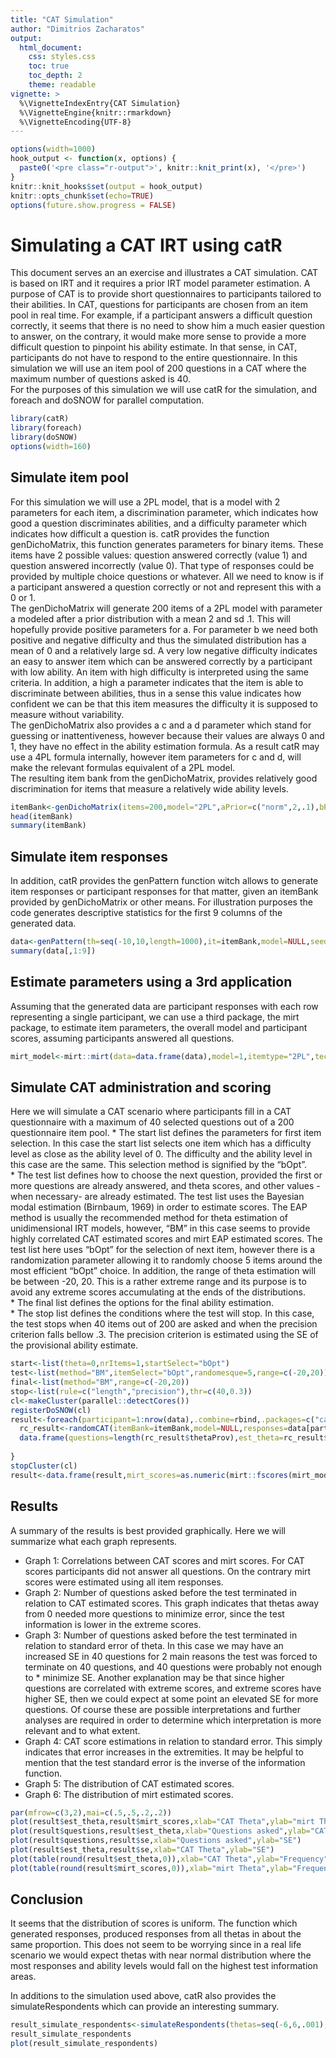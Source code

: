 ```yaml
---
title: "CAT Simulation"
author: "Dimitrios Zacharatos"
output:
  html_document:
    css: styles.css
    toc: true
    toc_depth: 2
    theme: readable
vignette: >
  %\VignetteIndexEntry{CAT Simulation}
  %\VignetteEngine{knitr::rmarkdown}
  %\VignetteEncoding{UTF-8}
---
```


```r
options(width=1000)
hook_output <- function(x, options) {
  paste0('<pre class="r-output">', knitr::knit_print(x), '</pre>')
}
knitr::knit_hooks$set(output = hook_output)
knitr::opts_chunk$set(echo=TRUE)
options(future.show.progress = FALSE)
```

# Simulating a CAT IRT using catR

This document serves an an exercise and illustrates a CAT simulation. CAT is based on IRT and it requires a prior IRT model parameter estimation. A purpose of CAT is to provide short questionnaires to participants tailored to their abilities. In CAT, questions for participants are chosen from an item pool in real time. For example, if a participant answers a difficult question correctly, it seems that there is no need to show him a much easier question to answer, on the contrary, it would make more sense to provide a more difficult question to pinpoint his ability estimate. In that sense, in CAT, participants do not have to respond to the entire questionnaire. In this simulation we will use an item pool of 200 questions in a CAT where the maximum number of questions asked is 40.  
For the purposes of this simulation we will use catR for the simulation, and foreach and doSNOW for parallel computation.

```r
library(catR)
library(foreach)
library(doSNOW)
options(width=160)
```

## Simulate item pool

For this simulation we will use a 2PL model, that is a model with 2 parameters for each item, a discrimination parameter, which indicates how good a question discriminates abilities, and a difficulty parameter which indicates how difficult a question is. catR provides the function genDichoMatrix, this function generates parameters for binary items. These items have 2 possible values: question answered correctly (value 1) and question answered incorrectly (value 0). That type of responses could be provided by multiple choice questions or whatever. All we need to know is if a participant answered a question correctly or not and represent this with a 0 or 1.  
The genDichoMatrix will generate 200 items of a 2PL model with parameter a modeled after a prior distribution with a mean 2 and sd .1. This will hopefully provide positive parameters for a. For parameter b we need both positive and negative difficulty and thus the simulated distribution has a mean of 0 and a relatively large sd. A very low negative difficulty indicates an easy to answer item which can be answered correctly by a participant with low ability. An item with high difficulty is interpreted using the same criteria. In addition, a high a parameter indicates that the item is able to discriminate between abilities, thus in a sense this value indicates how confident we can be that this item measures the difficulty it is supposed to measure without variability.  
The genDichoMatrix also provides a c and a d parameter which stand for guessing or inattentiveness, however because their values are always 0 and 1, they have no effect in the ability estimation formula. As a result catR may use a 4PL formula internally, however item parameters for c and d, will make the relevant formulas equivalent of a 2PL model.  
The resulting item bank from the genDichoMatrix, provides relatively good discrimination for items that measure a relatively wide ability levels.  

```r
itemBank<-genDichoMatrix(items=200,model="2PL",aPrior=c("norm",2,.1),bPrior=c("norm",0,4))
head(itemBank)
summary(itemBank)
```

## Simulate item responses

In addition, catR provides the genPattern function witch allows to generate item responses or participant responses for that matter, given an itemBank provided by genDichoMatrix or other means. For illustration purposes the code generates descriptive statistics for the first 9 columns of the generated data.  

```r
data<-genPattern(th=seq(-10,10,length=1000),it=itemBank,model=NULL,seed=1)
summary(data[,1:9])
```

## Estimate parameters using a 3rd application

Assuming that the generated data are participant responses with each row representing a single participant, we can use a third package, the mirt package, to estimate item parameters, the overall model and participant scores, assuming participants answered all questions.  

```r
mirt_model<-mirt::mirt(data=data.frame(data),model=1,itemtype="2PL",technical=list(theta_lim=c(-6,6),NCYCLES=10000))
```

## Simulate CAT administration and scoring

Here we will simulate a CAT scenario where participants fill in a CAT questionnaire with a maximum of 40 selected questions out of a 200 questionnaire item pool.
* The start list defines the parameters for first item selection. In this case the start list selects one item which has a difficulty level as close as the ability level of 0. The difficulty and the ability level in this case are the same. This selection method is signified by the "bOpt".  
* The test list defines how to choose the next question, provided the first or more questions are already answered, and theta scores, and other values -when necessary- are already estimated. The test list uses the Bayesian modal estimation (Birnbaum, 1969) in order to estimate scores. The EAP method is usually the recommended method for theta estimation of unidimensional IRT models, however, "BM" in this case seems to provide highly correlated CAT estimated scores and mirt EAP estimated scores. The test list here uses "bOpt" for the selection of next item, however there is a randomization parameter allowing it to randomly choose 5 items around the most efficient "bOpt" choice. In addition, the range of theta estimation will be between -20, 20. This is a rather extreme range and its purpose is to avoid any extreme scores accumulating at the ends of the distributions.  
* The final list defines the options for the final ability estimation.  
* The stop list defines the conditions where the test will stop. In this case, the test stops when 40 items out of 200 are asked and when the precision criterion falls bellow .3. The precision criterion is estimated using the SE of the provisional ability estimate.  

```r
start<-list(theta=0,nrItems=1,startSelect="bOpt")
test<-list(method="BM",itemSelect="bOpt",randomesque=5,range=c(-20,20))
final<-list(method="BM",range=c(-20,20))
stop<-list(rule=c("length","precision"),thr=c(40,0.3))
cl<-makeCluster(parallel::detectCores())
registerDoSNOW(cl)
result<-foreach(participant=1:nrow(data),.combine=rbind,.packages=c("catR")) %dopar% {
  rc_result<-randomCAT(itemBank=itemBank,model=NULL,responses=data[participant,],start=start,test=test,stop=stop,final=final)
  data.frame(questions=length(rc_result$thetaProv),est_theta=rc_result$thFinal,se=rc_result$seFinal)
  
}
stopCluster(cl)
result<-data.frame(result,mirt_scores=as.numeric(mirt::fscores(mirt_model)))
```

## Results

A summary of the results is best provided graphically. Here we will summarize what each graph represents.  

* Graph 1: Correlations between CAT scores and mirt scores. For CAT scores participants did not answer all questions. On the contrary mirt scores were estimated using all item responses.  
* Graph 2: Number of questions asked before the test terminated in relation to CAT estimated scores. This graph indicates that thetas away from 0 needed more questions to minimize error, since the test information is lower in the extreme scores.  
* Graph 3: Number of questions asked before the test terminated in relation to standard error of theta. In this case we may have an increased SE in 40 questions for 2 main reasons the test was forced to terminate on 40 questions, and 40 questions were probably not enough to * minimize SE. Another explanation may be that since higher questions are correlated with extreme scores, and extreme scores have higher SE, then we could expect at some point an elevated SE for more questions. Of course these are possible interpretations and further analyses are required in order to determine which interpretation is more relevant and to what extent.  
* Graph 4: CAT score estimations in relation to standard error. This simply indicates that error increases in the extremities. It may be helpful to mention that the test standard error is the inverse of the information function.  
* Graph 5: The distribution of CAT estimated scores.  
* Graph 6: The distribution of mirt estimated scores.  

```r
par(mfrow=c(3,2),mai=c(.5,.5,.2,.2))
plot(result$est_theta,result$mirt_scores,xlab="CAT Theta",ylab="mirt Theta",main=paste("Pearson r",round(cor(result$est_theta,result$mirt_scores),4)))
plot(result$questions,result$est_theta,xlab="Questions asked",ylab="CAT Theta")
plot(result$questions,result$se,xlab="Questions asked",ylab="SE")
plot(result$est_theta,result$se,xlab="CAT Theta",ylab="SE")
plot(table(round(result$est_theta,0)),xlab="CAT Theta",ylab="Frequency",main="")
plot(table(round(result$mirt_scores,0)),xlab="mirt Theta",ylab="Frequency",main="")
```

## Conclusion

It seems that the distribution of scores is uniform. The function which generated responses, produced responses from all thetas in about the same proportion. This does not seem to be worrying since in a real life scenario we would expect thetas with near normal distribution where the most responses and ability levels would fall on the highest test information areas.  

In additions to the simulation used above, catR also provides the simulateRespondents which can provide an interesting summary.

```r
result_simulate_respondents<-simulateRespondents(thetas=seq(-6,6,.001),itemBank=itemBank,genSeed=NULL,start=start,test=test,stop=stop,final=final)
result_simulate_respondents
plot(result_simulate_respondents)
```

